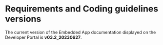 # Requirements and Coding guidelines versions 

The current version of the Embedded App documentation displayed on the Developer Portal is **v03.2_20230627**.